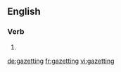 
==English==

===Verb===
{{head|en}}

# {{present participle of|gazette}}

[[de:gazetting]]
[[fr:gazetting]]
[[vi:gazetting]]